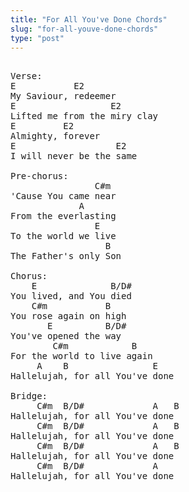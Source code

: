 ```yaml
---
title: "For All You've Done Chords"
slug: "for-all-youve-done-chords"
type: "post"
---
```


<pre> 
Verse:
E           E2
My Saviour, redeemer
E                  E2
Lifted me from the miry clay
E         E2
Almighty, forever
E                   E2 
I will never be the same

Pre-chorus:
                C#m
'Cause You came near
             A
From the everlasting
                E
To the world we live
                  B
The Father's only Son

Chorus:
    E              B/D#
You lived, and You died
    C#m           B
You rose again on high
       E          B/D#
You've opened the way
        C#m            B
For the world to live again
     A    B                E
Hallelujah, for all You've done

Bridge:
     C#m  B/D#             A   B
Hallelujah, for all You've done 
     C#m  B/D#             A   B
Hallelujah, for all You've done 
     C#m  B/D#             A   B
Hallelujah, for all You've done 
     C#m  B/D#             A
Hallelujah, for all You've done 
</pre>